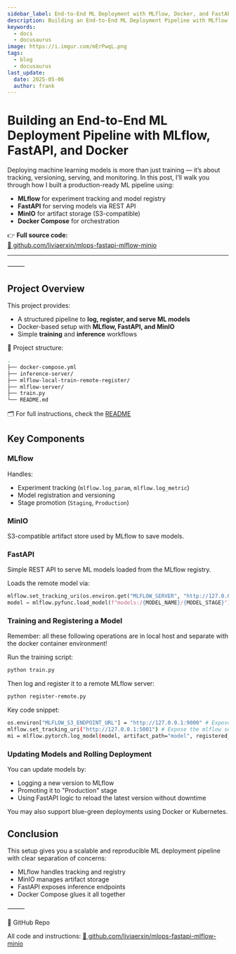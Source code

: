 ```yaml
---
sidebar_label: End-to-End ML Deployment with MLflow, Docker, and FastAPI
description: Building an End-to-End ML Deployment Pipeline with MLflow, FastAPI, and Docker
keywords:
  - docs
  - docusaurus
image: https://i.imgur.com/mErPwqL.png
tags:
  - blog
  - docusaurus
last_update:
  date: 2025-05-06
  author: frank
---
```


# Building an End-to-End ML Deployment Pipeline with MLflow, FastAPI, and Docker

Deploying machine learning models is more than just training — it’s about tracking, versioning, serving, and monitoring. In this post, I’ll walk you through how I built a production-ready ML pipeline using:

- **MLflow** for experiment tracking and model registry  
- **FastAPI** for serving models via REST API  
- **MinIO** for artifact storage (S3-compatible)  
- **Docker Compose** for orchestration  

👉 **Full source code:**  
[🔗 github.com/liviaerxin/mlops-fastapi-mlflow-minio](https://github.com/liviaerxin/mlops-fastapi-mlflow-minio)

---
<!--truncate-->

⸻

## Project Overview

This project provides:

- A structured pipeline to **log, register, and serve ML models**
- Docker-based setup with **MLflow, FastAPI, and MinIO**
- Simple **training** and **inference** workflows

📁 Project structure:

```sh
.
├── docker-compose.yml
├── inference-server/
├── mlflow-local-train-remote-register/
├── mlflow-server/
├── train.py
└── README.md
```

🗂️ For full instructions, check the [README](https://github.com/liviaerxin/mlops-fastapi-mlflow-minio/README.md)

## Key Components

### MLflow

Handles:

- Experiment tracking (`mlflow.log_param`, `mlflow.log_metric`)
- Model registration and versioning
- Stage promotion (`Staging`, `Production`)


### MinIO

S3-compatible artifact store used by MLflow to save models.

### FastAPI

Simple REST API to serve ML models loaded from the MLflow registry.

Loads the remote model via:

```py
mlflow.set_tracking_uri(os.environ.get("MLFLOW_SERVER", "http://127.0.0.1:5000"))
model = mlflow.pyfunc.load_model(f"models:/{MODEL_NAME}/{MODEL_STAGE}")
```

### Training and Registering a Model

Remember: all these following operations are in local host and separate with the docker container environment!

Run the training script:

```sh
python train.py
```

Then log and register it to a remote MLflow server:

```sh
python register-remote.py
```

Key code snippet:

```sh
os.environ["MLFLOW_S3_ENDPOINT_URL"] = "http://127.0.0.1:9000" # Expose the minio via host 9000 port
mlflow.set_tracking_uri("http://127.0.0.1:5001") # Expose the mlflow server via host 5001 port
mi = mlflow.pytorch.log_model(model, artifact_path="model", registered_model_name=MODEL_NAME)
```


### Updating Models and Rolling Deployment

You can update models by:

-	Logging a new version to MLflow
-	Promoting it to "Production" stage
-	Using FastAPI logic to reload the latest version without downtime

You may also support blue-green deployments using Docker or Kubernetes.


## Conclusion

This setup gives you a scalable and reproducible ML deployment pipeline with clear separation of concerns:

- MLflow handles tracking and registry
- MinIO manages artifact storage
- FastAPI exposes inference endpoints
- Docker Compose glues it all together

⸻

🔗 GitHub Repo

All code and instructions:
[🔗 github.com/liviaerxin/mlops-fastapi-mlflow-minio](https://github.com/liviaerxin/mlops-fastapi-mlflow-minio)
